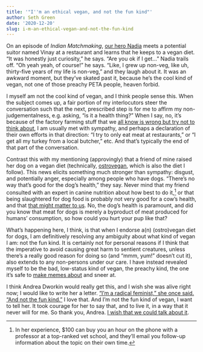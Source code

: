 ```yaml
---
title: '"I''m an ethical vegan, and not the fun kind"'
author: Seth Green
date: '2020-12-20'
slug: i-m-an-ethical-vegan-and-not-the-fun-kind
---
```



On an episode of _Indian Matchmaking_, [our hero Nadia](https://www.oprahmag.com/entertainment/a33456690/where-is-nadia-now-indian-matchmaking/) meets a potential suitor named Vinay at a restaurant and learns that he keeps to a vegan diet. "It was honestly just curiosity," he says. "Are you ok if I get..." Nadia trails off. "Oh yeah yeah, of course!" he says. "Like, I grew up non-veg, like uh, thirty-five years of my life is non-veg," and they laugh about it. It was an awkward moment, but they've skated past it, because he's the cool kind of vegan, not one of those preachy PETA people, heaven forbid.

I myself am not the cool kind of vegan, and I think people sense this. When the subject comes up, a fair portion of my interlocutors steer the conversation such that the next, prescribed step is for me to affirm my non-judgementalness, e.g. asking, "is it a health thing?" When I say, no, it's because of the factory farming stuff that we [all know is wrong but try not to think about](https://www.sciencedirect.com/science/article/pii/S0272494422001165), I am usually met with sympathy, and perhaps a declaration of their own efforts in that direction: "I try to only eat meat at restaurants," or "I get all my turkey from a local butcher," etc. And that's typically the end of that part of the conversation. 

Contrast this with my mentioning (approvingly) that a friend of mine raised her dog on a vegan diet (technically, [ostrovegan](https://www.berkeleywellness.com/healthy-eating/food/article/what-ostrovegan), which is also the diet I follow). This news elicits something much stronger than sympathy: disgust, and potentially anger, especially among people who have dogs. "There's no way that's good for the dog's health," they say. Never mind that my friend consulted with an expert in canine nutrition about how best to do it,^[In her experience, $100 can buy you an hour on the phone with a professor at a top-ranked vet school, and they'll email you follow-up information about the topic on their own time.] or that being slaughtered for dog food is probably not very good for a cow's health, and that [that might matter to us](https://veganoutreach.org/leafleting-and-booklet-effectiveness/). No, the dog's health is paramount, and did you know that meat for dogs is merely a byproduct of meat produced for humans' consumption, so how could you hurt your pup like that? 

What's happening here, I think, is that when I endorse a(n) (ostro)vegan diet for dogs, I am definitively resolving any ambiguity about what kind of vegan I am: not the fun kind. It is certainly not for personal reasons if I think that the imperative to avoid causing great harm to sentient creatures, unless there's a really good reason for doing so  (and "mmm, yum!" doesn't cut it), also extends to any non-persons under our care. I have instead revealed myself to be the bad, low-status kind of vegan, the preachy kind, the one it's safe to [make memes about](https://knowyourmeme.com/memes/cultures/veganism) and sneer at. 

I think Andrea Dworkin would really get this, and I wish she was alive right now; I would like to write her a letter. ["I'm a radical feminist," she once said. "And not the fun kind."](https://www.nytimes.com/2019/02/22/opinion/sunday/trump-feminism-andrea-dworkin.html) I love that. And I'm not the fun kind of vegan, I want to tell her. It took courage for her to say that, and to live it, in a way that it never will for me. So thank you, Andrea. [I wish that we could talk about it](https://www.youtube.com/watch?v=eISo-iFGGDg).
